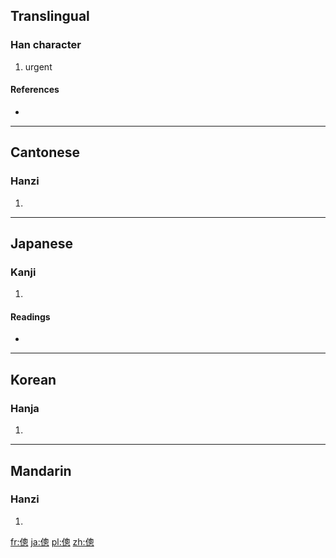 {{also|偬}}
==Translingual==

===Han character===
{{Han char|rn=9|rad=人|as=11|sn=13|four=2723<sub>2</sub>|canj=人竹田心 (OHWP)}}

# urgent

====References====
* {{Han ref|kx=0114.150|dkj=01011|dj=0242.230|hdz=10212.020|uh=50AF|ud=20655|bh=B6CD|bd=46797}}

----

==Cantonese==

===Hanzi===
{{yue-hanzi|jyut=|y=jung2|sim=偬}}

# {{defn|Cantonese|sort=人11}}

----

==Japanese==

===Kanji===
{{ja-kanji|grade=|rs=人11}}

# {{defn|Japanese|sort=人11}}

====Readings====
* {{ja-readings|on=[[そう]] (sō)|kun=[[くるしむ]] (kurushimu)}}

----

==Korean==

===Hanja===
{{ko-hanja|hangeul=총|rv=chong|mr=ch'ong}}

# {{defn|Korean|sort=人11}}

----

==Mandarin==

===Hanzi===
{{cmn-hanzi|sim=偬|pin=[[zhuàn]] ([[zhuan4]]), [[zǒng]] ([[zong3]])|wg=chuan<sup>4</sup>, tsung<sup>3</sup>}}

# {{defn|Mandarin|sort=人11}}

[[fr:傯]]
[[ja:傯]]
[[pl:傯]]
[[zh:傯]]